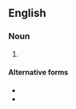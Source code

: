 {{also|minute-men|minute men}}

==English==

===Noun===
{{head|en|noun form}}
# {{plural of|minuteman|lang=en}}

====Alternative forms====
* {{l|en|minute-men}}
* {{l|en|minute men}}